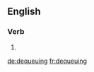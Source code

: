 
==English==

===Verb===
{{head|en}}

# {{present participle of|dequeue|lang=en}}

[[de:dequeuing]]
[[fr:dequeuing]]